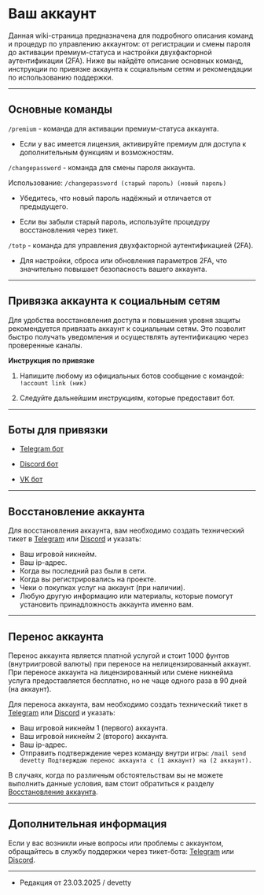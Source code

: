 # Ваш аккаунт

Данная wiki-страница предназначена для подробного описания команд и процедур по управлению аккаунтом: от регистрации и смены пароля до активации премиум-статуса и настройки двухфакторной аутентификации (2FA). Ниже вы найдёте описание основных команд, инструкции по привязке аккаунта к социальным сетям и рекомендации по использованию поддержки.

--------

## Основные команды

```/premium``` - команда для активации премиум-статуса аккаунта.

- Если у вас имеется лицензия, активируйте премиум для доступа к дополнительным функциям и возможностям.

```/changepassword``` - команда для смены пароля аккаунта.

Использование: ```/changepassword (старый пароль) (новый пароль)```

- Убедитесь, что новый пароль надёжный и отличается от предыдущего.

- Если вы забыли старый пароль, используйте процедуру восстановления через тикет.

```/totp``` - команда для управления двухфакторной аутентификацией (2FA).

- Для настройки, сброса или обновления параметров 2FA, что значительно повышает безопасность вашего аккаунта.

--------

## Привязка аккаунта к социальным сетям

Для удобства восстановления доступа и повышения уровня защиты рекомендуется привязать аккаунт к социальным сетям. Это позволит быстро получать уведомления и осуществлять аутентификацию через проверенные каналы.

**Инструкция по привязке**

1. Напишите любому из официальных ботов сообщение с командой: ```!account link (ник)```

2. Следуйте дальнейшим инструкциям, которые предоставит бот.

--------

## Боты для привязки

- [Telegram бот](https://t.me/mcetty_bot)

- [Discord бот](https://discordapp.com/users/1132619436076040262)

- [VK бот](https://vk.com/mcetty)

--------

## Восстановление аккаунта

Для восстановления аккаунта, вам необходимо создать технический тикет в [Telegram](http://t.me/etty_tbot) или [Discord](https://discordapp.com/channels/1121667598967382176/1174444347085828177) и указать:

- Ваш игровой никнейм.
- Ваш ip-адрес.
- Когда вы последний раз были в сети.
- Когда вы регистрировались на проекте.
- Чеки о покупках услуг на аккаунт (при наличии).
- Любую другую информацию или материалы, которые помогут установить принадложность аккаунта именно вам.

--------

## Перенос аккаунта

Перенос аккаунта является платной услугой и стоит 1000 фунтов (внутриигровой валюты) при переносе на нелицензированный аккаунт. При переносе аккаунта на лицензированный или смене никнейма услуга предоставляется бесплатно, но не чаще одного раза в 90 дней (на аккаунт).

Для переноса аккаунта, вам необходимо создать технический тикет в [Telegram](http://t.me/etty_tbot) или [Discord](https://discordapp.com/channels/1121667598967382176/1174444347085828177) и указать:

- Ваш игровой никнейм 1 (первого) аккаунта.
- Ваш игровой никнейм 2 (второго) аккаунта.
- Ваш ip-адрес.
- Отправить подтверждение через команду внутри игры: ```/mail send devetty Подтверждаю перенос аккаунта с (1 аккаунт) на (2 аккаунт).```

В случаях, когда по различным обстоятельствам вы не можете выполнить данные условия, вам стоит обратиться к разделу [Восстановление аккаунта](https://www.etty.su/docs/wiki/start/acc#Восстановление%20аккаунта).

--------

## Дополнительная информация

Если у вас возникли иные вопросы или проблемы с аккаунтом, обращайтесь в службу поддержки через тикет-бота: [Telegram](http://t.me/etty_tbot) или [Discord](https://discordapp.com/channels/1121667598967382176/1174444347085828177).

--------

- Редакция от 23.03.2025 / devetty

